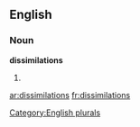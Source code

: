 
==English==

===Noun===
'''dissimilations'''

# {{plural of|[[dissimilation]]}}

[[Category:English plurals]]

[[ar:dissimilations]]
[[fr:dissimilations]]